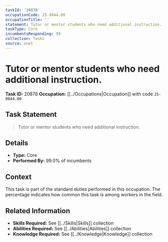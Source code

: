 ```yaml
---
taskId: '20878'
occupationCode: 25-9044.00
occupationTitle: ''
statement: Tutor or mentor students who need additional instruction.
taskType: Core
incumbentsResponding: 99
collection: Tasks
source: onet
---
```

# Tutor or mentor students who need additional instruction.

**Task ID:** 20878
**Occupation:** [[../Occupations|Occupation]] with code `25-9044.00`

## Task Statement

> Tutor or mentor students who need additional instruction.

## Details

- **Type:** Core
- **Performed By:** 99.0% of incumbents

## Context

This task is part of the standard duties performed in this occupation. The percentage indicates how common this task is among workers in the field.

## Related Information

- **Skills Required:** See [[../Skills|Skills]] collection
- **Abilities Required:** See [[../Abilities|Abilities]] collection
- **Knowledge Required:** See [[../Knowledge|Knowledge]] collection
